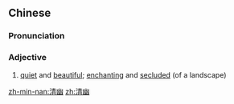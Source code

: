 ==Chinese==
{{zh-forms}}

===Pronunciation===
{{zh-pron
|m=qīngyōu
|c=cing1 jau1
|mn=chheng-iu
|cat=a
}}

===Adjective===
{{zh-adj}}

# [[quiet]] and [[beautiful]]; [[enchanting]] and [[secluded]] (of a landscape)

[[zh-min-nan:清幽]]
[[zh:清幽]]